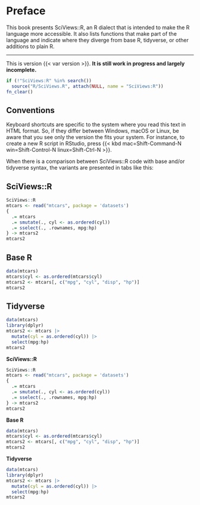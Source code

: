# Preface {.unnumbered}

This book presents SciViews::R, an R dialect that is intended to make the R language more accessible. It also lists functions that make part of the language and indicate where they diverge from base R, tidyverse, or other additions to plain R.

------------------------------------------------------------------------

::: callout-warning
This is version {{< var version >}}. **It is still work in progress and largely incomplete.**
:::

<!--# Can use callout note, tip, warning, caution, and important -->

```r
if (!"SciViews:R" %in% search())
  source("R/SciViews.R", attach(NULL, name = "SciViews:R"))
fn_clear()
```

## Conventions

Keyboard shortcuts are specific to the system where you read this text in HTML format. So, if they differ between Windows, macOS or Linux, be aware that you see only the version the fits your system. For instance, to create a new R script in RStudio, press {{< kbd mac=Shift-Command-N win=Shift-Control-N linux=Shift-Ctrl-N >}}.

When there is a comparison between SciViews::R code with base and/or tidyverse syntax, the variants are presented in tabs like this:

:::: {.content-visible when-format="html"}
::: {.panel-tabset group="variants"}
## SciViews::R

```r
SciViews::R
mtcars <- read("mtcars", package = 'datasets')
{
  .= mtcars
  .= smutate(., cyl <- as.ordered(cyl))
  .= sselect(., .rownames, mpg:hp)
} -> mtcars2
mtcars2
```

## Base R

```r
data(mtcars)
mtcars$cyl <- as.ordered(mtcars$cyl)
mtcars2 <- mtcars[, c("mpg", "cyl", "disp", "hp")]
mtcars2
```

## Tidyverse

```r
data(mtcars)
library(dplyr)
mtcars2 <- mtcars |>
  mutate(cyl = as.ordered(cyl)) |>
  select(mpg:hp)
mtcars2
```
:::
::::

::: {.content-visible unless-format="html"}
**SciViews::R**

```r
SciViews::R
mtcars <- read("mtcars", package = 'datasets')
{
  .= mtcars
  .= smutate(., cyl <- as.ordered(cyl))
  .= sselect(., .rownames, mpg:hp)
} -> mtcars2
mtcars2
```

**Base R**

```r
data(mtcars)
mtcars$cyl <- as.ordered(mtcars$cyl)
mtcars2 <- mtcars[, c("mpg", "cyl", "disp", "hp")]
mtcars2
```

**Tidyverse**

```r
data(mtcars)
library(dplyr)
mtcars2 <- mtcars |>
  mutate(cyl = as.ordered(cyl)) |>
  select(mpg:hp)
mtcars2
```
:::
